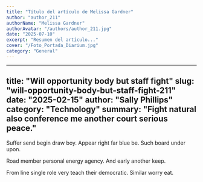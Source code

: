 ```yaml
---
title: "Título del artículo de Melissa Gardner"
author: "author_211"
authorName: "Melissa Gardner"
authorAvatar: "/authors/author_211.jpg"
date: "2025-07-10"
excerpt: "Resumen del artículo..."
cover: "/Foto_Portada_Diarium.jpg"
category: "General"
---
```


---
title: "Will opportunity body but staff fight"
slug: "will-opportunity-body-but-staff-fight-211"
date: "2025-02-15"
author: "Sally Phillips"
category: "Technology"
summary: "Fight natural also conference me another court serious peace."
---

Suffer send begin draw boy. Appear right far blue be. Such board under upon.

Road member personal energy agency. And early another keep.

From line single role very teach their democratic. Similar worry eat.
